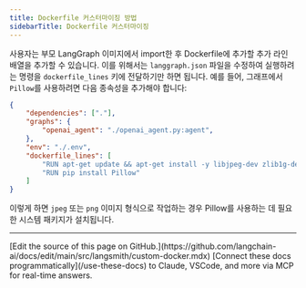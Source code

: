 ```yaml
---
title: Dockerfile 커스터마이징 방법
sidebarTitle: Dockerfile 커스터마이징
---
```


사용자는 부모 LangGraph 이미지에서 import한 후 Dockerfile에 추가할 추가 라인 배열을 추가할 수 있습니다. 이를 위해서는 `langgraph.json` 파일을 수정하여 실행하려는 명령을 `dockerfile_lines` 키에 전달하기만 하면 됩니다. 예를 들어, 그래프에서 `Pillow`를 사용하려면 다음 종속성을 추가해야 합니다:

```json
{
    "dependencies": ["."],
    "graphs": {
        "openai_agent": "./openai_agent.py:agent",
    },
    "env": "./.env",
    "dockerfile_lines": [
        "RUN apt-get update && apt-get install -y libjpeg-dev zlib1g-dev libpng-dev",
        "RUN pip install Pillow"
    ]
}
```

이렇게 하면 `jpeg` 또는 `png` 이미지 형식으로 작업하는 경우 Pillow를 사용하는 데 필요한 시스템 패키지가 설치됩니다.

---

<Callout icon="pen-to-square" iconType="regular">
    [Edit the source of this page on GitHub.](https://github.com/langchain-ai/docs/edit/main/src/langsmith/custom-docker.mdx)
</Callout>
<Tip icon="terminal" iconType="regular">
    [Connect these docs programmatically](/use-these-docs) to Claude, VSCode, and more via MCP for    real-time answers.
</Tip>
